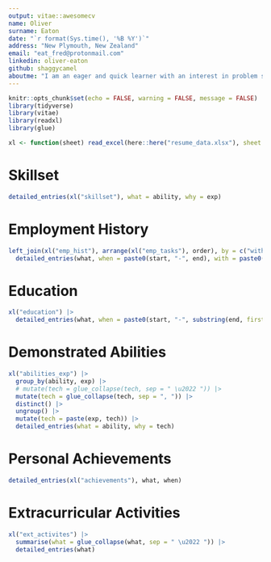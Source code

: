 ```yaml
---
output: vitae::awesomecv
name: Oliver
surname: Eaton
date: "`r format(Sys.time(), '%B %Y')`"
address: "New Plymouth, New Zealand"
email: "eat_fred@protonmail.com"
linkedin: oliver-eaton
github: shaggycamel
aboutme: "I am an eager and quick learner with an interest in problem solving by use of statistical and machine learning techniques. My strengths include programming and analytics, creativity towards problem solving, explaining statistical concepts in layman terms and an easy-going personality. My latest achievement is facilitating a course at IAG teaching statistical concepts and upskilling the use of R to other employees."
---
```


```r
knitr::opts_chunk$set(echo = FALSE, warning = FALSE, message = FALSE)
library(tidyverse)
library(vitae)
library(readxl)
library(glue)
```

```r
xl <- function(sheet) read_excel(here::here("resume_data.xlsx"), sheet = sheet)
```

# Skillset

```r
detailed_entries(xl("skillset"), what = ability, why = exp)
```


# Employment History

```r
left_join(xl("emp_hist"), arrange(xl("emp_tasks"), order), by = c("with",	"what")) |> 
  detailed_entries(what, when = paste0(start, "-", end), with = paste0(with, "|", position), where, why = tasks)
```



# Education

```r
xl("education") |> 
  detailed_entries(what, when = paste0(start, "-", substring(end, first = 3, last = 4)), with, where)
```

# Demonstrated Abilities

```r
xl("abilities_exp") |> 
  group_by(ability, exp) |> 
  # mutate(tech = glue_collapse(tech, sep = " \u2022 ")) |> 
  mutate(tech = glue_collapse(tech, sep = ", ")) |>
  distinct() |> 
  ungroup() |> 
  mutate(tech = paste(exp, tech)) |> 
  detailed_entries(what = ability, why = tech)
```

# Personal Achievements

```r
detailed_entries(xl("achievements"), what, when)
```


# Extracurricular Activities

```r
xl("ext_activites") |> 
  summarise(what = glue_collapse(what, sep = " \u2022 ")) |> 
  detailed_entries(what)
```

